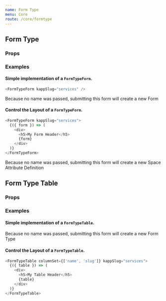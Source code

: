 ```yaml
---
name: Form Type
menu: Core
route: /core/formtype
---
```



## Form Type

### Props

<Props of={FormTypeForm} />

### Examples

#### Simple implementation of a `FormTypeForm`.

```javascript
<FormTypeForm kappSlug="services" />
```

Because no name was passed, submitting this form will create a new Form

#### Control the Layout of a `FormTypeForm`.

```javascript
<FormTypeForm kappSlug="services">
  {({ form }) => (
    <div>
      <h5>My Form Header</h5>
      {form}
    </div>
  )}
</FormTypeForm>
```

Because no name was passed, submitting this form will create a new Space Attribute Definition

## Form Type Table

### Props

<Props of={FormTypeTable} />

### Examples

#### Simple implementation of a `FormTypeTable`.

Because no name was passed, submitting this form will create a new Form Type

#### Control the Layout of a `FormTypeTable`.

```javascript
<FormTypeTable columnSet={['name', 'slug']} kappSlug="services">
  {({ table }) => (
    <div>
      <h5>My Table Header</h5>
      {table}
    </div>
  )}
</FormTypeTable>
```

```

```
